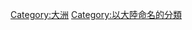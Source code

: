 {{Catnav|頁面分類|地理|大洲}}

{{catmore}}
{{Portal|非洲}}
{{commonscat|Africa}}

{{defaultsort 部首筆劃數|{{PAGENAME}} }}
[[Category:大洲|Category:大洲]]
[[Category:以大陸命名的分類|Category:以大陸命名的分類]]